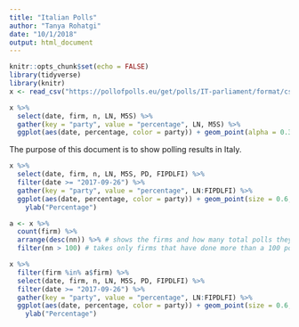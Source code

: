 ```yaml
---
title: "Italian Polls"
author: "Tanya Rohatgi"
date: "10/1/2018"
output: html_document
---
```


```r
knitr::opts_chunk$set(echo = FALSE)
library(tidyverse)
library(knitr)
x <- read_csv("https://pollofpolls.eu/get/polls/IT-parliament/format/csv", guess_max = 3000)
```

```r
x %>%
  select(date, firm, n, LN, M5S) %>%
  gather(key = "party", value = "percentage", LN, M5S) %>%
  ggplot(aes(date, percentage, color = party)) + geom_point(alpha = 0.3) + xlab("Date") + ylab("Percentage")
```

The purpose of this document is to show polling results in Italy.

```r
x %>%
  select(date, firm, n, LN, M5S, PD, FIPDLFI) %>%
  filter(date >= "2017-09-26") %>%
  gather(key = "party", value = "percentage", LN:FIPDLFI) %>%
  ggplot(aes(date, percentage, color = party)) + geom_point(size = 0.6, alpha = 0.3) + geom_smooth() + xlab("Date") + 
    ylab("Percentage")

```

```r
a <- x %>% 
  count(firm) %>% 
  arrange(desc(nn)) %>% # shows the firms and how many total polls they've done
  filter(nn > 100) # takes only firms that have done more than a 100 polls

x %>%
  filter(firm %in% a$firm) %>%
  select(date, firm, n, LN, M5S, PD, FIPDLFI) %>%
  filter(date >= "2017-09-26") %>%
  gather(key = "party", value = "percentage", LN:FIPDLFI) %>%
  ggplot(aes(date, percentage, color = party)) + geom_point(size = 0.6, alpha = 0.3) + geom_smooth() + xlab("Date") + 
    ylab("Percentage")
```




